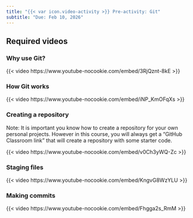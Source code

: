 ```yaml
---
title: "{{< var icon.video-activity >}} Pre-activity: Git"
subtitle: "Due: Feb 10, 2026"
---
```


## Required videos

### Why use Git?

{{< video https://www.youtube-nocookie.com/embed/3RjQznt-8kE >}}

### How Git works

{{< video https://www.youtube-nocookie.com/embed/iNP_KmOFqXs >}}

### Creating a repository

::: callout-note
Note: It is important you know how to create a repository for your own personal projects.
However in this course, you will always get a "GitHub Classroom link" that will create a repository with some starter code.
:::

{{< video https://www.youtube-nocookie.com/embed/v0Ch3yWQ-Zc >}}

### Staging files

{{< video https://www.youtube-nocookie.com/embed/KngvG8WzYLU >}}

### Making commits

{{< video https://www.youtube-nocookie.com/embed/Fhgga2s_RmM >}}
